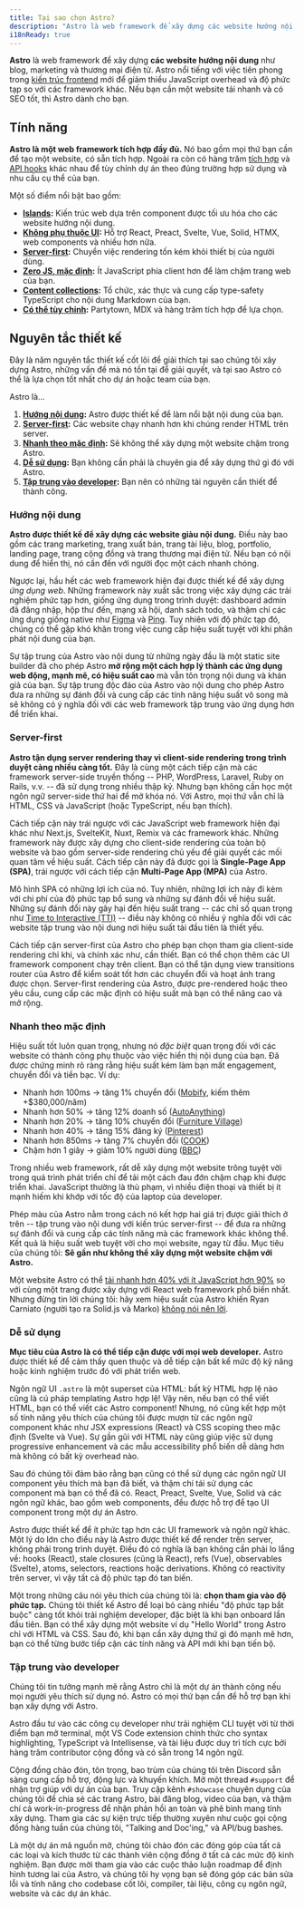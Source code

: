 ```yaml
---
title: Tại sao chọn Astro?
description: "Astro là web framework để xây dựng các website hướng nội dung như blog, marketing và thương mại điện tử. Tìm hiểu tại sao Astro có thể là lựa chọn tốt cho website tiếp theo của bạn."
i18nReady: true
---
```


**Astro** là web framework để xây dựng **các website hướng nội dung** như blog, marketing và thương mại điện tử. Astro nổi tiếng với việc tiên phong trong [kiến trúc frontend](/vi/concepts/islands/) mới để giảm thiểu JavaScript overhead và độ phức tạp so với các framework khác. Nếu bạn cần một website tải nhanh và có SEO tốt, thì Astro dành cho bạn.

## Tính năng

**Astro là một web framework tích hợp đầy đủ.** Nó bao gồm mọi thứ bạn cần để tạo một website, có sẵn tích hợp. Ngoài ra còn có hàng trăm [tích hợp](https://astro.build/integrations/) và [API hooks](/vi/reference/integrations-reference/) khác nhau để tùy chỉnh dự án theo đúng trường hợp sử dụng và nhu cầu cụ thể của bạn.

Một số điểm nổi bật bao gồm:

- **[Islands](/vi/concepts/islands/):** Kiến trúc web dựa trên component được tối ưu hóa cho các website hướng nội dung.
- **[Không phụ thuộc UI](/vi/guides/framework-components/):** Hỗ trợ React, Preact, Svelte, Vue, Solid, HTMX, web components và nhiều hơn nữa.
- **[Server-first](/vi/guides/on-demand-rendering/):** Chuyển việc rendering tốn kém khỏi thiết bị của người dùng.
- **[Zero JS, mặc định](/vi/basics/astro-components/):** Ít JavaScript phía client hơn để làm chậm trang web của bạn.
- **[Content collections](/vi/guides/content-collections/):** Tổ chức, xác thực và cung cấp type-safety TypeScript cho nội dung Markdown của bạn.
- **[Có thể tùy chỉnh](/vi/guides/integrations-guide/):** Partytown, MDX và hàng trăm tích hợp để lựa chọn.

## Nguyên tắc thiết kế

Đây là năm nguyên tắc thiết kế cốt lõi để giải thích tại sao chúng tôi xây dựng Astro, những vấn đề mà nó tồn tại để giải quyết, và tại sao Astro có thể là lựa chọn tốt nhất cho dự án hoặc team của bạn.

Astro là...

1. **[Hướng nội dung](#content-driven):** Astro được thiết kế để làm nổi bật nội dung của bạn.
2. **[Server-first](#server-first):** Các website chạy nhanh hơn khi chúng render HTML trên server.
3. **[Nhanh theo mặc định](#fast-by-default):** Sẽ không thể xây dựng một website chậm trong Astro.
4. **[Dễ sử dụng](#easy-to-use):** Bạn không cần phải là chuyên gia để xây dựng thứ gì đó với Astro.
5. **[Tập trung vào developer](#developer-focused):** Bạn nên có những tài nguyên cần thiết để thành công.

### Hướng nội dung

**Astro được thiết kế để xây dựng các website giàu nội dung.** Điều này bao gồm các trang marketing, trang xuất bản, trang tài liệu, blog, portfolio, landing page, trang cộng đồng và trang thương mại điện tử. Nếu bạn có nội dung để hiển thị, nó cần đến với người đọc một cách nhanh chóng.

Ngược lại, hầu hết các web framework hiện đại được thiết kế để xây dựng *ứng dụng web*. Những framework này xuất sắc trong việc xây dựng các trải nghiệm phức tạp hơn, giống ứng dụng trong trình duyệt: dashboard admin đã đăng nhập, hộp thư đến, mạng xã hội, danh sách todo, và thậm chí các ứng dụng giống native như [Figma](https://figma.com/) và [Ping](https://ping.gg/). Tuy nhiên với độ phức tạp đó, chúng có thể gặp khó khăn trong việc cung cấp hiệu suất tuyệt vời khi phân phát nội dung của bạn.

Sự tập trung của Astro vào nội dung từ những ngày đầu là một static site builder đã cho phép Astro **mở rộng một cách hợp lý thành các ứng dụng web động, mạnh mẽ, có hiệu suất cao** mà vẫn tôn trọng nội dung và khán giả của bạn. Sự tập trung độc đáo của Astro vào nội dung cho phép Astro đưa ra những sự đánh đổi và cung cấp các tính năng hiệu suất vô song mà sẽ không có ý nghĩa đối với các web framework tập trung vào ứng dụng hơn để triển khai.

### Server-first

**Astro tận dụng server rendering thay vì client-side rendering trong trình duyệt càng nhiều càng tốt.** Đây là cùng một cách tiếp cận mà các framework server-side truyền thống -- PHP, WordPress, Laravel, Ruby on Rails, v.v. -- đã sử dụng trong nhiều thập kỷ. Nhưng bạn không cần học một ngôn ngữ server-side thứ hai để mở khóa nó. Với Astro, mọi thứ vẫn chỉ là HTML, CSS và JavaScript (hoặc TypeScript, nếu bạn thích).

Cách tiếp cận này trái ngược với các JavaScript web framework hiện đại khác như Next.js, SvelteKit, Nuxt, Remix và các framework khác. Những framework này được xây dựng cho client-side rendering của toàn bộ website và bao gồm server-side rendering chủ yếu để giải quyết các mối quan tâm về hiệu suất. Cách tiếp cận này đã được gọi là **Single-Page App (SPA)**, trái ngược với cách tiếp cận **Multi-Page App (MPA)** của Astro.

Mô hình SPA có những lợi ích của nó. Tuy nhiên, những lợi ích này đi kèm với chi phí của độ phức tạp bổ sung và những sự đánh đổi về hiệu suất. Những sự đánh đổi này gây hại đến hiệu suất trang -- các chỉ số quan trọng như [Time to Interactive (TTI)](https://web.dev/interactive/) -- điều này không có nhiều ý nghĩa đối với các website tập trung vào nội dung nơi hiệu suất tải đầu tiên là thiết yếu.

Cách tiếp cận server-first của Astro cho phép bạn chọn tham gia client-side rendering chỉ khi, và chính xác như, cần thiết. Bạn có thể chọn thêm các UI framework component chạy trên client. Bạn có thể tận dụng view transitions router của Astro để kiểm soát tốt hơn các chuyển đổi và hoạt ảnh trang được chọn. Server-first rendering của Astro, được pre-rendered hoặc theo yêu cầu, cung cấp các mặc định có hiệu suất mà bạn có thể nâng cao và mở rộng.

### Nhanh theo mặc định

Hiệu suất tốt luôn quan trọng, nhưng nó *đặc biệt* quan trọng đối với các website có thành công phụ thuộc vào việc hiển thị nội dung của bạn. Đã được chứng minh rõ ràng rằng hiệu suất kém làm bạn mất engagement, chuyển đổi và tiền bạc. Ví dụ:

- Nhanh hơn 100ms → tăng 1% chuyển đổi ([Mobify](https://web.dev/why-speed-matters/), kiếm thêm +$380,000/năm)
- Nhanh hơn 50% → tăng 12% doanh số ([AutoAnything](https://www.digitalcommerce360.com/2010/08/19/web-accelerator-revs-conversion-and-sales-autoanything/))
- Nhanh hơn 20% → tăng 10% chuyển đổi ([Furniture Village](https://www.thinkwithgoogle.com/intl/en-gb/marketing-strategies/app-and-mobile/furniture-village-and-greenlight-slash-page-load-times-boosting-user-experience/))
- Nhanh hơn 40% → tăng 15% đăng ký ([Pinterest](https://medium.com/pinterest-engineering/driving-user-growth-with-performance-improvements-cfc50dafadd7))
- Nhanh hơn 850ms → tăng 7% chuyển đổi ([COOK](https://web.dev/why-speed-matters/))
- Chậm hơn 1 giây → giảm 10% người dùng ([BBC](https://www.creativebloq.com/features/how-the-bbc-builds-websites-that-scale))

Trong nhiều web framework, rất dễ xây dựng một website trông tuyệt vời trong quá trình phát triển chỉ để tải một cách đau đớn chậm chạp khi được triển khai. JavaScript thường là thủ phạm, vì nhiều điện thoại và thiết bị ít mạnh hiếm khi khớp với tốc độ của laptop của developer.

Phép màu của Astro nằm trong cách nó kết hợp hai giá trị được giải thích ở trên -- tập trung vào nội dung với kiến trúc server-first -- để đưa ra những sự đánh đổi và cung cấp các tính năng mà các framework khác không thể. Kết quả là hiệu suất web tuyệt vời cho mọi website, ngay từ đầu. Mục tiêu của chúng tôi: **Sẽ gần như không thể xây dựng một website chậm với Astro.**

Một website Astro có thể [tải nhanh hơn 40% với ít JavaScript hơn 90%](https://twitter.com/t3dotgg/status/1437195415439360003) so với cùng một trang được xây dựng với React web framework phổ biến nhất. Nhưng đừng tin lời chúng tôi: hãy xem hiệu suất của Astro khiến Ryan Carniato (người tạo ra Solid.js và Marko) [không nói nên lời](https://youtu.be/2ZEMb_H-LYE?t=8163).

### Dễ sử dụng

**Mục tiêu của Astro là có thể tiếp cận được với mọi web developer.** Astro được thiết kế để cảm thấy quen thuộc và dễ tiếp cận bất kể mức độ kỹ năng hoặc kinh nghiệm trước đó với phát triển web.

Ngôn ngữ UI `.astro` là một superset của HTML: bất kỳ HTML hợp lệ nào cũng là cú pháp templating Astro hợp lệ! Vậy nên, nếu bạn có thể viết HTML, bạn có thể viết các Astro component! Nhưng, nó cũng kết hợp một số tính năng yêu thích của chúng tôi được mượn từ các ngôn ngữ component khác như JSX expressions (React) và CSS scoping theo mặc định (Svelte và Vue). Sự gần gũi với HTML này cũng giúp việc sử dụng progressive enhancement và các mẫu accessibility phổ biến dễ dàng hơn mà không có bất kỳ overhead nào.

Sau đó chúng tôi đảm bảo rằng bạn cũng có thể sử dụng các ngôn ngữ UI component yêu thích mà bạn đã biết, và thậm chí tái sử dụng các component mà bạn có thể đã có. React, Preact, Svelte, Vue, Solid và các ngôn ngữ khác, bao gồm web components, đều được hỗ trợ để tạo UI component trong một dự án Astro.

Astro được thiết kế để ít phức tạp hơn các UI framework và ngôn ngữ khác. Một lý do lớn cho điều này là Astro được thiết kế để render trên server, không phải trong trình duyệt. Điều đó có nghĩa là bạn không cần phải lo lắng về: hooks (React), stale closures (cũng là React), refs (Vue), observables (Svelte), atoms, selectors, reactions hoặc derivations. Không có reactivity trên server, vì vậy tất cả độ phức tạp đó tan biến.

Một trong những câu nói yêu thích của chúng tôi là: **chọn tham gia vào độ phức tạp.** Chúng tôi thiết kế Astro để loại bỏ càng nhiều "độ phức tạp bắt buộc" càng tốt khỏi trải nghiệm developer, đặc biệt là khi bạn onboard lần đầu tiên. Bạn có thể xây dựng một website ví dụ "Hello World" trong Astro chỉ với HTML và CSS. Sau đó, khi bạn cần xây dựng thứ gì đó mạnh mẽ hơn, bạn có thể từng bước tiếp cận các tính năng và API mới khi bạn tiến bộ.

### Tập trung vào developer

Chúng tôi tin tưởng mạnh mẽ rằng Astro chỉ là một dự án thành công nếu mọi người yêu thích sử dụng nó. Astro có mọi thứ bạn cần để hỗ trợ bạn khi bạn xây dựng với Astro.

Astro đầu tư vào các công cụ developer như trải nghiệm CLI tuyệt vời từ thời điểm bạn mở terminal, một VS Code extension chính thức cho syntax highlighting, TypeScript và Intellisense, và tài liệu được duy trì tích cực bởi hàng trăm contributor cộng đồng và có sẵn trong 14 ngôn ngữ.

Cộng đồng chào đón, tôn trọng, bao trùm của chúng tôi trên Discord sẵn sàng cung cấp hỗ trợ, động lực và khuyến khích. Mở một thread `#support` để nhận trợ giúp với dự án của bạn. Truy cập kênh `#showcase` chuyên dụng của chúng tôi để chia sẻ các trang Astro, bài đăng blog, video của bạn, và thậm chí cả work-in-progress để nhận phản hồi an toàn và phê bình mang tính xây dựng. Tham gia các sự kiện trực tiếp thường xuyên như cuộc gọi cộng đồng hàng tuần của chúng tôi, "Talking and Doc'ing," và API/bug bashes.

Là một dự án mã nguồn mở, chúng tôi chào đón các đóng góp của tất cả các loại và kích thước từ các thành viên cộng đồng ở tất cả các mức độ kinh nghiệm. Bạn được mời tham gia vào các cuộc thảo luận roadmap để định hình tương lai của Astro, và chúng tôi hy vọng bạn sẽ đóng góp các bản sửa lỗi và tính năng cho codebase cốt lõi, compiler, tài liệu, công cụ ngôn ngữ, website và các dự án khác.